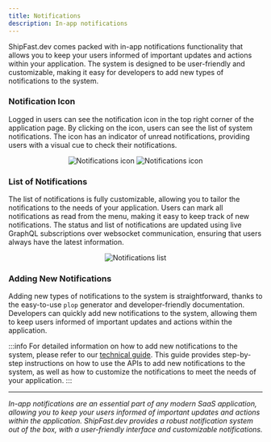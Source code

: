 ```yaml
---
title: Notifications
description: In-app notifications
---
```



ShipFast.dev comes packed with in-app notifications functionality that allows you to keep your users informed of
important updates and actions within your application. The system is designed to be user-friendly and customizable,
making it easy for developers to add new types of notifications to the system.

### Notification Icon

Logged in users can see the notification icon in the top right corner of the application page. By clicking on the icon,
users can see the list of system notifications. The icon has an indicator of unread notifications, providing users with
a visual cue to check their notifications.

<p align="center">
  <img src={useBaseUrl("img/features/notifications/notification.png")} alt="Notifications icon" />
  <img src={useBaseUrl("img/features/notifications/notification-unread.png")} alt="Notifications icon" />
</p>

### List of Notifications

The list of notifications is fully customizable, allowing you to tailor the notifications to the needs of your
application. Users can mark all notifications as read from the menu, making it easy to keep track of new notifications.
The status and list of notifications are updated using live GraphQL subscriptions over websocket communication, ensuring
that users always have the latest information.

<p align="center">
  <img src={useBaseUrl("img/features/notifications/notification-open.png")} alt="Notifications list" />
</p>

### Adding New Notifications

Adding new types of notifications to the system is straightforward, thanks to the easy-to-use `plop` generator and
developer-friendly documentation. Developers can quickly add new notifications to the system, allowing them to keep
users informed of important updates and actions within the application.

:::info
For detailed information on how to add new notifications to the system, please refer to our
[technical guide](../../../working/notifications).
This guide provides step-by-step instructions on how to use the APIs to add new notifications to the system, as well as
how to customize the notifications to meet the needs of your application.
:::

----

_In-app notifications are an essential part of any modern SaaS application, allowing you to keep your users informed of
important updates and actions within the application. ShipFast.dev provides a robust notification system out of the
box, with a user-friendly interface and customizable notifications._